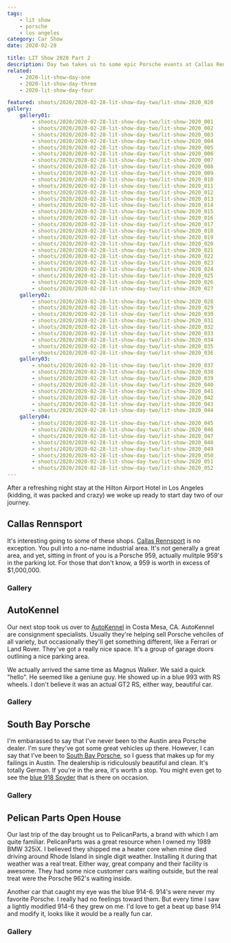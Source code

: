 ```yaml
---
tags:
    - lit show
    - porsche
    - los angeles
category: Car Show
date: 2020-02-28

title: LIT Show 2020 Part 2
description: Day two takes us to some epic Porsche events at Callas Rennsport, Auto Kennel and Pelican Parts.
related:
    - 2020-lit-show-day-one
    - 2020-lit-show-day-three
    - 2020-lit-show-day-four

featured: shoots/2020/2020-02-28-lit-show-day-two/lit-show-2020_020
gallery:
    gallery01:
        - shoots/2020/2020-02-28-lit-show-day-two/lit-show-2020_001
        - shoots/2020/2020-02-28-lit-show-day-two/lit-show-2020_002
        - shoots/2020/2020-02-28-lit-show-day-two/lit-show-2020_003
        - shoots/2020/2020-02-28-lit-show-day-two/lit-show-2020_004
        - shoots/2020/2020-02-28-lit-show-day-two/lit-show-2020_005
        - shoots/2020/2020-02-28-lit-show-day-two/lit-show-2020_006
        - shoots/2020/2020-02-28-lit-show-day-two/lit-show-2020_007
        - shoots/2020/2020-02-28-lit-show-day-two/lit-show-2020_008
        - shoots/2020/2020-02-28-lit-show-day-two/lit-show-2020_009
        - shoots/2020/2020-02-28-lit-show-day-two/lit-show-2020_010
        - shoots/2020/2020-02-28-lit-show-day-two/lit-show-2020_011
        - shoots/2020/2020-02-28-lit-show-day-two/lit-show-2020_012
        - shoots/2020/2020-02-28-lit-show-day-two/lit-show-2020_013
        - shoots/2020/2020-02-28-lit-show-day-two/lit-show-2020_014
        - shoots/2020/2020-02-28-lit-show-day-two/lit-show-2020_015
        - shoots/2020/2020-02-28-lit-show-day-two/lit-show-2020_016
        - shoots/2020/2020-02-28-lit-show-day-two/lit-show-2020_017
        - shoots/2020/2020-02-28-lit-show-day-two/lit-show-2020_018
        - shoots/2020/2020-02-28-lit-show-day-two/lit-show-2020_019
        - shoots/2020/2020-02-28-lit-show-day-two/lit-show-2020_020
        - shoots/2020/2020-02-28-lit-show-day-two/lit-show-2020_021
        - shoots/2020/2020-02-28-lit-show-day-two/lit-show-2020_022
        - shoots/2020/2020-02-28-lit-show-day-two/lit-show-2020_023
        - shoots/2020/2020-02-28-lit-show-day-two/lit-show-2020_024
        - shoots/2020/2020-02-28-lit-show-day-two/lit-show-2020_025
        - shoots/2020/2020-02-28-lit-show-day-two/lit-show-2020_026
        - shoots/2020/2020-02-28-lit-show-day-two/lit-show-2020_027
    gallery02:
        - shoots/2020/2020-02-28-lit-show-day-two/lit-show-2020_028
        - shoots/2020/2020-02-28-lit-show-day-two/lit-show-2020_029
        - shoots/2020/2020-02-28-lit-show-day-two/lit-show-2020_030
        - shoots/2020/2020-02-28-lit-show-day-two/lit-show-2020_031
        - shoots/2020/2020-02-28-lit-show-day-two/lit-show-2020_032
        - shoots/2020/2020-02-28-lit-show-day-two/lit-show-2020_033
        - shoots/2020/2020-02-28-lit-show-day-two/lit-show-2020_034
        - shoots/2020/2020-02-28-lit-show-day-two/lit-show-2020_035
        - shoots/2020/2020-02-28-lit-show-day-two/lit-show-2020_036
    gallery03:
        - shoots/2020/2020-02-28-lit-show-day-two/lit-show-2020_037
        - shoots/2020/2020-02-28-lit-show-day-two/lit-show-2020_038
        - shoots/2020/2020-02-28-lit-show-day-two/lit-show-2020_039
        - shoots/2020/2020-02-28-lit-show-day-two/lit-show-2020_040
        - shoots/2020/2020-02-28-lit-show-day-two/lit-show-2020_041
        - shoots/2020/2020-02-28-lit-show-day-two/lit-show-2020_042
        - shoots/2020/2020-02-28-lit-show-day-two/lit-show-2020_043
        - shoots/2020/2020-02-28-lit-show-day-two/lit-show-2020_044
    gallery04:
        - shoots/2020/2020-02-28-lit-show-day-two/lit-show-2020_045
        - shoots/2020/2020-02-28-lit-show-day-two/lit-show-2020_046
        - shoots/2020/2020-02-28-lit-show-day-two/lit-show-2020_047
        - shoots/2020/2020-02-28-lit-show-day-two/lit-show-2020_048
        - shoots/2020/2020-02-28-lit-show-day-two/lit-show-2020_049
        - shoots/2020/2020-02-28-lit-show-day-two/lit-show-2020_050
        - shoots/2020/2020-02-28-lit-show-day-two/lit-show-2020_051
        - shoots/2020/2020-02-28-lit-show-day-two/lit-show-2020_052
---
```



After a refreshing night stay at the Hilton Airport Hotel in Los Angeles (kidding, it was packed and crazy) we woke up ready to start day two of our journey.

## Callas Rennsport

It's interesting going to some of these shops. [Callas Rennsport](https://www.callasrennsport.com/) is no exception. You pull into a no-name industrial area. It's not generally a great area, and yet, sitting in front of you is a Porsche 959, actually mulitple 959's in the parking lot. For those that don't know, a 959 is worth in excess of $1,000,000.

<Maps lat="33.857512617244666" lon="-118.35221790673823" place="Callas Rennsport Torrance, CA" />

### Gallery

<Gallery images={frontmatter.gallery.gallery01} element="gallery01" />

## AutoKennel

Our next stop took us over to [AutoKennel](https://autokennel.com/) in Costa Mesa, CA. AutoKennel are consignment specialists. Usually they're helping sell Porsche vehciles of all variety, but occasionally they'll get something different, like a Ferrari or Land Rover. They've got a really nice space. It's a group of garage doors outlining a nice parking area.

We actually arrived the same time as Magnus Walker. We said a quick "hello". He seemed like a geniune guy. He showed up in a blue 993 with RS wheels. I don't believe it was an actual GT2 RS, either way, beautiful car.

<Maps lat="33.6463231560869" lon="-117.92035519134257" place="AutoKennel Costa Mesa, CA" />

### Gallery

<Gallery images={frontmatter.gallery.gallery02} element="gallery02" />

## South Bay Porsche

I'm embarassed to say that I've never been to the Austin area Porsche dealer. I'm sure they've got some great vehicles up there. However, I can say that I've been to [South Bay Porsche](https://www.porschesouthbay.com/), so I guess that makes up for my failings in Austin. The dealership is ridiculously beautiful and clean. It's totally German. If you're in the area, it's worth a stop. You might even get to see the [blue 918 Spyder](https://www.google.com/maps/place/Porsche+South+Bay/@33.899252,-118.3719878,3a,91.2y,90t/data=!3m8!1e2!3m6!1sAF1QipOf61b3wqAYxE4FzwpaDnv6tW4xnDLVMYIR2A3M!2e10!3e12!6shttps:%2F%2Flh5.googleusercontent.com%2Fp%2FAF1QipOf61b3wqAYxE4FzwpaDnv6tW4xnDLVMYIR2A3M%3Dw203-h135-k-no!7i1200!8i800!4m5!3m4!1s0x80dd4a56efd17825:0xa4516fa00e7a781a!8m2!3d33.898877!4d-118.371598) that is there on occasion.

<Maps lat="33.89884915402142" lon="-118.37160163633449" place="South Bay Porsche Hawthorne, CA" />

### Gallery

<Gallery images={frontmatter.gallery.gallery03} element="gallery03" />

## Pelican Parts Open House

Our last trip of the day brought us to PelicanParts, a brand with which I am quite familiar. PelicanParts was a great resource when I owned my 1989 BMW 325iX. I believed they shipped me a heater core when mine died driving around Rhode Island in single digit weather. Installing it during that weather was a real treat. Either way, great company and their facility is awesome. They had some nice customer cars waiting outside, but the real treat were the Porsche 962's waiting inside.

Another car that caught my eye was the blue 914-6. 914's were never my favorite Porsche. I really had no feelings toward them. But every time I saw a lightly modified 914-6 they grew on me. I'd love to get a beat up base 914 and modify it, looks like it would be a really fun car.

<Maps lat="33.80701291049889" lon="-118.30555756443148" place="Pelican Parts Harbor City, CA" />

### Gallery

<Gallery images={frontmatter.gallery.gallery04} element="gallery04" />
